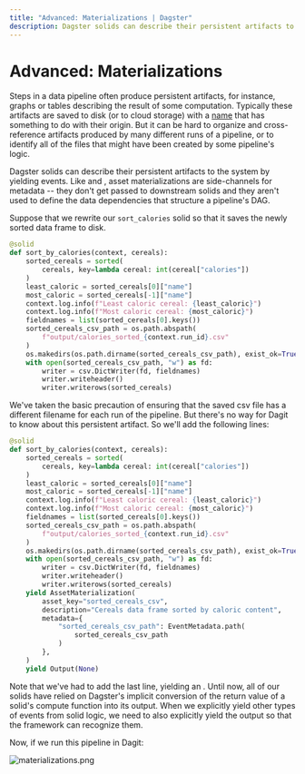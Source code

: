 ```yaml
---
title: "Advanced: Materializations | Dagster"
description: Dagster solids can describe their persistent artifacts to the system by yielding Materialization events.
---
```


# Advanced: Materializations

<CodeReferenceLink filePath="examples/docs_snippets/docs_snippets/intro_tutorial/advanced/materializations/" />

Steps in a data pipeline often produce persistent artifacts, for instance, graphs or tables describing the result of some computation. Typically these artifacts are saved to disk (or to cloud storage) with a [name](https://xkcd.com/1459/) that has something to do with their origin. But it can be hard to organize and cross-reference artifacts produced by many different runs of a pipeline, or to identify all of the files that might have been created by some pipeline's logic.

Dagster solids can describe their persistent artifacts to the system by yielding <PyObject module="dagster" object="AssetMaterialization" /> events. Like <PyObject module="dagster" object="TypeCheck" /> and <PyObject module="dagster" object="ExpectationResult" />, asset materializations are side-channels for metadata -- they don't get passed to downstream solids and they aren't used to define the data dependencies that structure a pipeline's DAG.

Suppose that we rewrite our `sort_calories` solid so that it saves the newly sorted data frame to disk.

```python file=/intro_tutorial/advanced/materializations/materializations.py lines=23-40
@solid
def sort_by_calories(context, cereals):
    sorted_cereals = sorted(
        cereals, key=lambda cereal: int(cereal["calories"])
    )
    least_caloric = sorted_cereals[0]["name"]
    most_caloric = sorted_cereals[-1]["name"]
    context.log.info(f"Least caloric cereal: {least_caloric}")
    context.log.info(f"Most caloric cereal: {most_caloric}")
    fieldnames = list(sorted_cereals[0].keys())
    sorted_cereals_csv_path = os.path.abspath(
        f"output/calories_sorted_{context.run_id}.csv"
    )
    os.makedirs(os.path.dirname(sorted_cereals_csv_path), exist_ok=True)
    with open(sorted_cereals_csv_path, "w") as fd:
        writer = csv.DictWriter(fd, fieldnames)
        writer.writeheader()
        writer.writerows(sorted_cereals)
```

We've taken the basic precaution of ensuring that the saved csv file has a different filename for each run of the pipeline. But there's no way for Dagit to know about this persistent artifact. So we'll add the following lines:

```python file=/intro_tutorial/advanced/materializations/materializations.py startafter=start_materializations_marker_0 endbefore=end_materializations_marker_0
@solid
def sort_by_calories(context, cereals):
    sorted_cereals = sorted(
        cereals, key=lambda cereal: int(cereal["calories"])
    )
    least_caloric = sorted_cereals[0]["name"]
    most_caloric = sorted_cereals[-1]["name"]
    context.log.info(f"Least caloric cereal: {least_caloric}")
    context.log.info(f"Most caloric cereal: {most_caloric}")
    fieldnames = list(sorted_cereals[0].keys())
    sorted_cereals_csv_path = os.path.abspath(
        f"output/calories_sorted_{context.run_id}.csv"
    )
    os.makedirs(os.path.dirname(sorted_cereals_csv_path), exist_ok=True)
    with open(sorted_cereals_csv_path, "w") as fd:
        writer = csv.DictWriter(fd, fieldnames)
        writer.writeheader()
        writer.writerows(sorted_cereals)
    yield AssetMaterialization(
        asset_key="sorted_cereals_csv",
        description="Cereals data frame sorted by caloric content",
        metadata={
            "sorted_cereals_csv_path": EventMetadata.path(
                sorted_cereals_csv_path
            )
        },
    )
    yield Output(None)
```

Note that we've had to add the last line, yielding an <PyObject module="dagster" object="Output" />. Until now, all of our solids have relied on Dagster's implicit conversion of the return value of a solid's compute function into its output. When we explicitly yield other types of events from solid logic, we need to also explicitly yield the output so that the framework can recognize them.

Now, if we run this pipeline in Dagit:

<Image
alt="materializations.png"
src="/images/tutorial/materializations.png"
width={1680}
height={946}
/>

<br />

